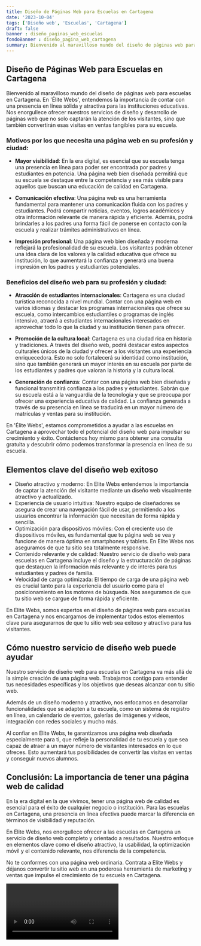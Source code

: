 ```yaml
---
title: Diseño de Páginas Web para Escuelas en Cartagena
date: '2023-10-04'
tags: ['Diseño web', 'Escuelas', 'Cartagena']
draft: false
banner : diseño_paginas_web_escuelas
fondoBanner : diseño_pagina_web_cartagena
summary: Bienvenido al maravilloso mundo del diseño de páginas web para escuelas en Cartagena. En 'Élite Webs', entendemos la importancia de contar con una presencia en línea sólida y atractiva para las instituciones educativas. Nos enorgullece ofrecer nuestros servicios de diseño y desarrollo de páginas web que no solo captarán la atención de los visitantes, sino que también convertirán esas visitas en ventas tangibles para su escuela.
---
```


## Diseño de Páginas Web para Escuelas en Cartagena

Bienvenido al maravilloso mundo del diseño de páginas web para escuelas en Cartagena. En 'Élite Webs', entendemos la importancia de contar con una presencia en línea sólida y atractiva para las instituciones educativas. Nos enorgullece ofrecer nuestros servicios de diseño y desarrollo de páginas web que no solo captarán la atención de los visitantes, sino que también convertirán esas visitas en ventas tangibles para su escuela.

### Motivos por los que necesita una página web en su profesión y ciudad:

- **Mayor visibilidad**: En la era digital, es esencial que su escuela tenga una presencia en línea para poder ser encontrada por padres y estudiantes en potencia. Una página web bien diseñada permitirá que su escuela se destaque entre la competencia y sea más visible para aquellos que buscan una educación de calidad en Cartagena.

- **Comunicación efectiva**: Una página web es una herramienta fundamental para mantener una comunicación fluida con los padres y estudiantes. Podrá compartir noticias, eventos, logros académicos y otra información relevante de manera rápida y eficiente. Además, podrá brindarles a los padres una forma fácil de ponerse en contacto con la escuela y realizar trámites administrativos en línea.

- **Impresión profesional**: Una página web bien diseñada y moderna reflejará la profesionalidad de su escuela. Los visitantes podrán obtener una idea clara de los valores y la calidad educativa que ofrece su institución, lo que aumentará la confianza y generará una buena impresión en los padres y estudiantes potenciales.

### Beneficios del diseño web para su profesión y ciudad:

- **Atracción de estudiantes internacionales**: Cartagena es una ciudad turística reconocida a nivel mundial. Contar con una página web en varios idiomas y destacar los programas internacionales que ofrece su escuela, como intercambios estudiantiles o programas de inglés intensivo, atraerá a estudiantes internacionales interesados en aprovechar todo lo que la ciudad y su institución tienen para ofrecer.

- **Promoción de la cultura local**: Cartagena es una ciudad rica en historia y tradiciones. A través del diseño web, podrá destacar estos aspectos culturales únicos de la ciudad y ofrecer a los visitantes una experiencia enriquecedora. Esto no solo fortalecerá su identidad como institución, sino que también generará un mayor interés en su escuela por parte de los estudiantes y padres que valoran la historia y la cultura local.

- **Generación de confianza**: Contar con una página web bien diseñada y funcional transmitirá confianza a los padres y estudiantes. Sabrán que su escuela está a la vanguardia de la tecnología y que se preocupa por ofrecer una experiencia educativa de calidad. La confianza generada a través de su presencia en línea se traducirá en un mayor número de matrículas y ventas para su institución.

En 'Élite Webs', estamos comprometidos a ayudar a las escuelas en Cartagena a aprovechar todo el potencial del diseño web para impulsar su crecimiento y éxito. Contáctenos hoy mismo para obtener una consulta gratuita y descubrir cómo podemos transformar la presencia en línea de su escuela.

<GifSeo />

<Cta />

## Elementos clave del diseño web exitoso

- Diseño atractivo y moderno: En Elite Webs entendemos la importancia de captar la atención del visitante mediante un diseño web visualmente atractivo y actualizado.
- Experiencia de usuario intuitiva: Nuestro equipo de diseñadores se asegura de crear una navegación fácil de usar, permitiendo a los usuarios encontrar la información que necesitan de forma rápida y sencilla.
- Optimización para dispositivos móviles: Con el creciente uso de dispositivos móviles, es fundamental que tu página web se vea y funcione de manera óptima en smartphones y tablets. En Elite Webs nos aseguramos de que tu sitio sea totalmente responsive.
- Contenido relevante y de calidad: Nuestro servicio de diseño web para escuelas en Cartagena incluye el diseño y la estructuración de páginas que destaquen la información más relevante y de interés para tus estudiantes y padres de familia.
- Velocidad de carga optimizada: El tiempo de carga de una página web es crucial tanto para la experiencia del usuario como para el posicionamiento en los motores de búsqueda. Nos aseguramos de que tu sitio web se cargue de forma rápida y eficiente.

En Elite Webs, somos expertos en el diseño de páginas web para escuelas en Cartagena y nos encargamos de implementar todos estos elementos clave para asegurarnos de que tu sitio web sea exitoso y atractivo para tus visitantes.

## Cómo nuestro servicio de diseño web puede ayudar

Nuestro servicio de diseño web para escuelas en Cartagena va más allá de la simple creación de una página web. Trabajamos contigo para entender tus necesidades específicas y los objetivos que deseas alcanzar con tu sitio web.

Además de un diseño moderno y atractivo, nos enfocamos en desarrollar funcionalidades que se adapten a tu escuela, como un sistema de registro en línea, un calendario de eventos, galerías de imágenes y videos, integración con redes sociales y mucho más.

Al confiar en Elite Webs, te garantizamos una página web diseñada especialmente para ti, que refleje la personalidad de tu escuela y que sea capaz de atraer a un mayor número de visitantes interesados en lo que ofreces. Esto aumentará tus posibilidades de convertir las visitas en ventas y conseguir nuevos alumnos.
 
## Conclusión: La importancia de tener una página web de calidad

En la era digital en la que vivimos, tener una página web de calidad es esencial para el éxito de cualquier negocio o institución. Para las escuelas en Cartagena, una presencia en línea efectiva puede marcar la diferencia en términos de visibilidad y reputación.

En Elite Webs, nos enorgullece ofrecer a las escuelas en Cartagena un servicio de diseño web completo y orientado a resultados. Nuestro enfoque en elementos clave como el diseño atractivo, la usabilidad, la optimización móvil y el contenido relevante, nos diferencia de la competencia.

No te conformes con una página web ordinaria. Contrata a Elite Webs y déjanos convertir tu sitio web en una poderosa herramienta de marketing y ventas que impulse el crecimiento de tu escuela en Cartagena.

<Video />

<CtaBot job='Escuelas' city='Cartagena'/>

<Gmaps query='Cartagena+españa+maps' />